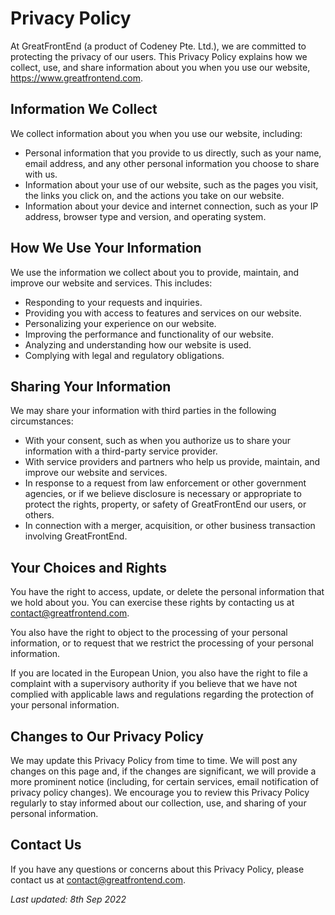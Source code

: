 # Privacy Policy

At GreatFrontEnd (a product of Codeney Pte. Ltd.), we are committed to protecting the privacy of our users. This Privacy Policy explains how we collect, use, and share information about you when you use our website, https://www.greatfrontend.com.

## Information We Collect

We collect information about you when you use our website, including:

- Personal information that you provide to us directly, such as your name, email address, and any other personal information you choose to share with us.
- Information about your use of our website, such as the pages you visit, the links you click on, and the actions you take on our website.
- Information about your device and internet connection, such as your IP address, browser type and version, and operating system.

## How We Use Your Information

We use the information we collect about you to provide, maintain, and improve our website and services. This includes:

- Responding to your requests and inquiries.
- Providing you with access to features and services on our website.
- Personalizing your experience on our website.
- Improving the performance and functionality of our website.
- Analyzing and understanding how our website is used.
- Complying with legal and regulatory obligations.

## Sharing Your Information

We may share your information with third parties in the following circumstances:

- With your consent, such as when you authorize us to share your information with a third-party service provider.
- With service providers and partners who help us provide, maintain, and improve our website and services.
- In response to a request from law enforcement or other government agencies, or if we believe disclosure is necessary or appropriate to protect the rights, property, or safety of GreatFrontEnd our users, or others.
- In connection with a merger, acquisition, or other business transaction involving GreatFrontEnd.

## Your Choices and Rights

You have the right to access, update, or delete the personal information that we hold about you. You can exercise these rights by contacting us at contact@greatfrontend.com.

You also have the right to object to the processing of your personal information, or to request that we restrict the processing of your personal information.

If you are located in the European Union, you also have the right to file a complaint with a supervisory authority if you believe that we have not complied with applicable laws and regulations regarding the protection of your personal information.

## Changes to Our Privacy Policy

We may update this Privacy Policy from time to time. We will post any changes on this page and, if the changes are significant, we will provide a more prominent notice (including, for certain services, email notification of privacy policy changes). We encourage you to review this Privacy Policy regularly to stay informed about our collection, use, and sharing of your personal information.

## Contact Us

If you have any questions or concerns about this Privacy Policy, please contact us at contact@greatfrontend.com.

_Last updated: 8th Sep 2022_
